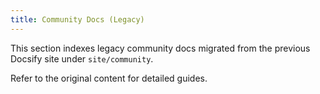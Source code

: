 ```yaml
---
title: Community Docs (Legacy)
---
```


This section indexes legacy community docs migrated from the previous Docsify site under `site/community`.

Refer to the original content for detailed guides.


